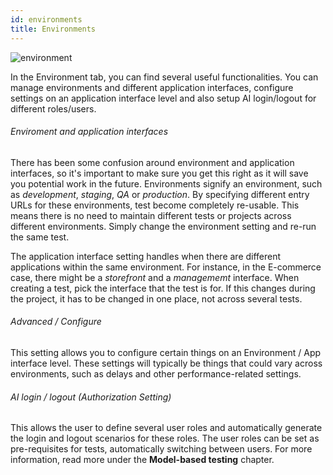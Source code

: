 ```yaml
---
id: environments
title: Environments
---
```


![environment](../images/environment.png)

In the Environment tab, you can find several useful functionalities. You can manage environments and different application interfaces, configure settings on an application interface level and also setup AI login/logout for different roles/users.

###### Enviroment and application interfaces

There has been some confusion around environment and application interfaces, so it's important to make sure you get this right as it will save you potential work in the future. Environments signify an environment, such as *development*, *staging*, *QA* or *production*. By specifying different entry URLs for these environments, test become completely re-usable. This means there is no need to maintain different tests or projects across different environments. Simply change the environment setting and re-run the same test.

The application interface setting handles when there are different applications within the same environment. For instance, in the E-commerce case, there might be a *storefront* and a *managememt* interface. When creating a test, pick the interface that the test is for. If this changes during the project, it has to be changed in one place, not across several tests.

###### Advanced / Configure

This setting allows you to configure certain things on an Environment / App interface level. These settings will typically be things that could vary across environments, such as delays and other performance-related settings. 

###### AI login / logout (Authorization Setting)

This allows the user to define several user roles and automatically generate the login and logout scenarios for these roles. The user roles can be set as pre-requisites for tests, automatically switching between users. For more information, read more under the **Model-based testing** chapter. 
